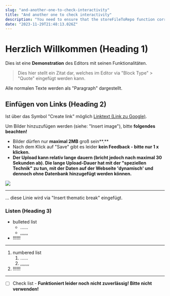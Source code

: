 ```yaml
---
slug: "and-another-one-to-check-interactivity"
title: "And another one to check interactivity"
description: "You need to ensure that the storeFileToRepo function correctly returns a response with a status field indicating the success or failure of the operation. Also, don't forget to create or import a LoadingSpinner component, which is used as a placeholder during the submission process."
date: "2023-11-29T21:48:13.026Z"
---
```

# Herzlich Willkommen (Heading 1)

Dies ist eine **Demonstration** des Editors mit seinen Funktionalitäten.

> Dies hier stellt ein Zitat dar, welches im Editor via "Block Type" > "Quote" eingefügt werden kann.

Alle normalen Texte werden als "Paragraph" dargestellt.

## Einfügen von Links (Heading 2)

Ist über das Symbol "Create link" möglich
[Linktext (Link zu Google)](https://google.de/).

Um Bilder hinzuzufügen werden (siehe: "Insert image"), bitte **folgendes beachten!**&#x20;

* Bilder dürfen nur **maximal 2MB** groß sein\*\*.\*\*
* Nach dem Klick auf "Save" gibt es leider **kein Feedback - bitte nur 1 x klicken.**
* **Der Upload kann relativ lange dauern (bricht jedoch nach maximal 30 Sekunden ab). Die lange Upload-Dauer hat mit der "speziellen Technik" zu tun, mit der Daten auf der Webseite 'dynamisch' und dennoch ohne Datenbank hinzugefügt werden können.**

![](https://raw.githubusercontent.com/J-Zet/cgps-content/main/images/editor-example.png)

***

... diese Linie wird via "Insert thematic break" eingefügt.

### Listen (Heading 3)

* bulleted list
  * ......
  * ,,,,,,
* !!!!!!

***

1. numbered list
   1. ......
   2. ,,,,,,,
2. !!!!!!

***

* [ ] Check list - **Funktioniert leider noch nicht zuverlässig! Bitte nicht verwenden!**